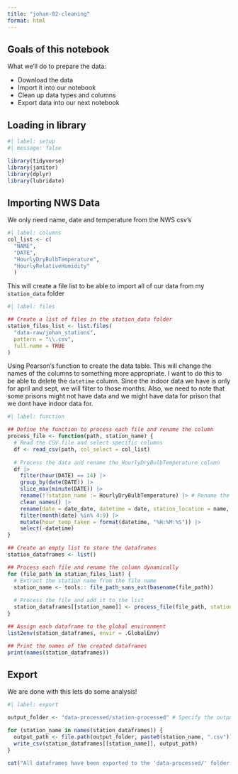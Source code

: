 ```yaml
---
title: "johan-02-cleaning"
format: html
---
```


## Goals of this notebook

What we'll do to prepare the data:

- Download the data
- Import it into our notebook
- Clean up data types and columns 
- Export data into our next notebook

## Loading in library

```r
#| label: setup
#| message: false

library(tidyverse)
library(janitor)
library(dplyr)
library(lubridate)
```

## Importing NWS Data

We only need name, date and temperature from the NWS csv's

```r
#| label: columns
col_list <- c(
  "NAME",
  "DATE",
  "HourlyDryBulbTemperature",
  "HourlyRelativeHumidity"
  )
```

This will create a file list to be able to import all of our data from my `station_data` folder

```r
#| label: files

## Create a list of files in the station_data folder
station_files_list <- list.files(
  "data-raw/johan_stations",
  pattern = "\\.csv",
  full.name = TRUE
)
```

Using Pearson's function to create the data table. This will change the names of the columns to something more appropriate. I want to do this to be able to delete the `datetime` column. Since the indoor data we have is only for april and sept, we will filter to those months. Also, we need to note that some prisons might not have data and we might have data for prison that we dont have indoor data for.

```r
#| label: function

## Define the function to process each file and rename the column
process_file <- function(path, station_name) {
  # Read the CSV file and select specific columns
  df <- read_csv(path, col_select = col_list)
  
  # Process the data and rename the HourlyDryBulbTemperature column
  df |> 
    filter(hour(DATE) == 14) |> 
    group_by(date(DATE)) |> 
    slice_max(minute(DATE)) |> 
    rename(!!station_name := HourlyDryBulbTemperature) |> # Rename the temperature column to station name
    clean_names() |> 
    rename(date = date_date, datetime = date, station_location = name, rh = hourly_relative_humidity) |> 
    filter(month(date) %in% 4:9) |> 
    mutate(hour_temp_taken = format(datetime, "%H:%M:%S")) |> 
    select(-datetime)
}

## Create an empty list to store the dataframes
station_dataframes <- list()

## Process each file and rename the column dynamically
for (file_path in station_files_list) {
  # Extract the station name from the file name
  station_name <- tools:: file_path_sans_ext(basename(file_path))
  
  # Process the file and add it to the list
  station_dataframes[[station_name]] <- process_file(file_path, station_name = station_name)
}

## Assign each dataframe to the global environment
list2env(station_dataframes, envir = .GlobalEnv)

## Print the names of the created dataframes
print(names(station_dataframes))
```

## Export

We are done with this lets do some analysis!

```r
#| label: export

output_folder <- "data-processed/station-processed" # Specify the output folder

for (station_name in names(station_dataframes)) {
  output_path <- file.path(output_folder, paste0(station_name, ".csv")) # File path
  write_csv(station_dataframes[[station_name]], output_path)           # Write the dataframe
}

cat("All dataframes have been exported to the 'data-processed/' folder.\n")
```























